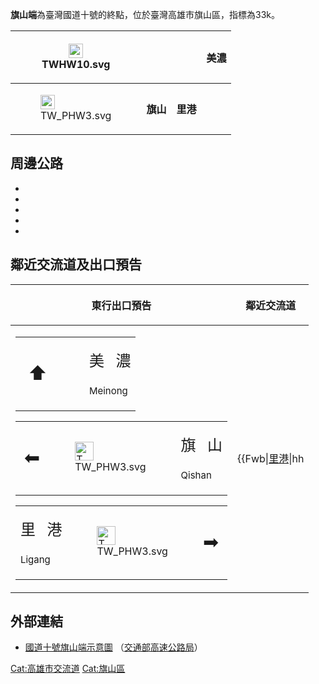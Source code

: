 {{unreferenced|time=2019-05-23T12:10:18+00:00}}
{{Infobox Taiwan Highway IC
| name = 旗山端
| name_en = Qishan End
| rd_type = NH
| rd_number = 10
| exit = 33
| exit_name = 旗山端
| location = [[臺灣|臺灣]][[高雄市|高雄市]][[旗山區|旗山區]]
| connect = {{Jct|country=TWN|PH|3}}（[[旗屏路|旗屏路]]）<br>{{Jct|country=TWN|TRKH|140}}（旗屏一路）
| goto = {{Nowrap|高雄市[[旗山區|旗山區]]、[[美濃區|美濃區]]、[[屏東縣|屏東縣]][[里港鄉|里港鄉]]}}
| class = 直接式
| time = 1999年11月14日
}}
'''旗山端'''為臺灣國道十號的終點，位於臺灣高雄市旗山區，指標為33k。
{|class="wikitable" style="text-align:center"
! rowspan="2" |  [[File:TWHW10.svg|23px]]
| rowspan="2" |  {{Taiwan Highway IC|33|旗山端|旗山端}}
| colspan="2" | '''美濃'''
|-
| [[File:TW_PHW3.svg|23px]]
|  '''旗山　里港'''
|}

== 周邊公路 ==
* {{Jct|country=TWN|PH|3}}
* {{Jct|country=TWN|PH|28}}
* {{Jct|country=TWN|PH|29}}
* {{Jct|country=TWN|TRKH|111}}
* {{Jct|country=TWN|TRKH|140}}

== 鄰近交流道及出口預告 ==
{|class="toccolours" border="1" cellpadding="4" style="margin:0 auto; border-collapse:collapse; text-align:center; white-space:nowrap"
! 東行出口預告 !! 鄰近交流道
|-
|
{|style="width:180px; border-bottom:2px solid #FFF; background-color:#007F00; color:#FFF; text-align:center; font-weight:bold"
| <div style="margin-left:12px; font-size:30px">⬆</div>
| <div style="margin-left:51px; margin-top:3px; line-height:24px; font-size:24px; word-spacing:12px">美 濃<div style="font-size:15px">Meinong</div></div>
|}
{|style="width:180px; border-bottom:2px solid #FFF; background-color:#007F00; color:#FFF; text-align:center; font-weight:bold"
| <div style="margin-left:6px; font-size:30px">⬅</div>
| [[File:TW_PHW3.svg|30px]]
| <div style="margin-top:3px; line-height:24px; font-size:24px; word-spacing:12px">旗 山<div style="font-size:15px">Qishan</div></div>
|}
{|style="width:180px; border-bottom:2px solid #FFF; background-color:#007F00; color:#FFF; text-align:center; font-weight:bold"
| <div style="margin-top:3px; line-height:24px; font-size:24px; word-spacing:12px">里 港<div style="font-size:15px">Ligang</div></div>
| [[File:TW_PHW3.svg|30px]]
| <div style="margin-right:6px; font-size:30px">➡</div>
|}
|
{{Start expwy box|[[中華民國國道|中華民國國道]]}}
{{S-expwy IC|[[燕巢系統交流道|燕巢系統交流道]]|往 [[燕巢交流道|燕巢交流道]]}}
{{S-line|{{Jct|country=TWN|NH|10}}|33k|#007A36}}
{{Expwy Terminus}}
{{Illus}}
{{Fwu|st|[[燕巢區|燕巢]]}}
{{Fwi|hu|25|里港}}
{{Fwh|st}}
{{Fwm|TWHW10}}
{{Fwh|st|33|旗山端}}
{{Fwb|[[里港鄉|里港]]|hh||TW PHW3|cr|TW PHW3||hh|[[旗山區|旗山]]}}
{{Fwh|ghst}}
{{Fwm|TW THWkh140}}
{{Fwd|gh|[[美濃區|美濃]]}}
{{Fwed}}
|}

== 外部連結 ==
* [https://www.freeway.gov.tw/UserFiles/File/Traffic/7-1-2/10-033%E6%97%97%E5%B1%B1%E7%AB%AF1050621.png 國道十號旗山端示意圖] {{Wayback|url=https://www.freeway.gov.tw/UserFiles/File/Traffic/7-1-2/10-033%E6%97%97%E5%B1%B1%E7%AB%AF1050621.png |date=20220415082632 }}（[[交通部高速公路局|交通部高速公路局]]）

{{中華民國國道10號}}
{{TW-road-stub}}

[[Cat:高雄市交流道|Cat:高雄市交流道]]
[[Cat:旗山區|Cat:旗山區]]